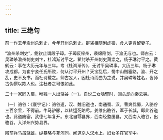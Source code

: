 ```yaml
---
---
---
```

title: 三绝句
---




前一作去年渝州杀刺史，今年开州杀刺史。群盗相随剧虎狼，食人更肯留妻子。

“渝州杀刺史”，鲍钦止谓段子璋。子璋反梓州，袭绵陷剑，于渝无与也。师古云：吴璘杀渝州刺史刘卞，杜鸿渐讨平之。翟封杀开州刺史萧祟之，杨子琳讨平之。黄鹤云：事在大历元年与三年。考《杜鸿渐传》，无讨平吴璘事。大历三年，杨子琳攻成都，为崔宁妾任氏所败，何从讨平开州？天宝乱后，蜀中山贼塞路，渝、开之乱，史不及书，而杜诗载之。师古妄人，因杜诗而曲为之说，并吴璘等姓名，皆师古伪撰以欺人也。注杜者之可恨如此。

二十一家同入蜀，唯残一人出骆谷〔一〕。自说二女啮臂时，回头却向秦云哭。

〔一〕骆谷：《寰宇记》：骆谷道，汉、魏旧道也，南通蜀、汉。曹爽伐蜀，入骆谷三百余里，不得前。牛马驴骡，以转运死略尽。姜维出骆谷，军于长城，即此谷道也。此道废塞，武德七年复开。东北自鄠县界，西南经盩厔县，又西南入骆谷，出骆谷，入洋州兴势县界。

殿前兵马虽骁雄，纵暴略与羌浑同。闻道杀人汉水上，妇女多在官军中。
